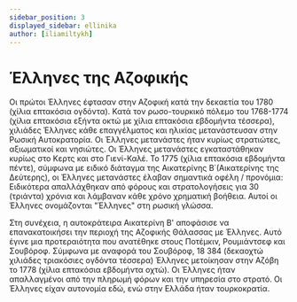 ```yaml
---
sidebar_position: 3
displayed_sidebar: ellinika
author: [iliamiltykh]
---
```


# Έλληνες της Αζοφικής

Οι πρώτοι Έλληνες έφτασαν στην Αζοφική κατά την δεκαετία του 1780 (χίλια επτακόσια ογδόντα). Κατά τον ρωσο-τουρκικό πόλεμο του 1768-1774 (χίλια επτακόσια εξήντα οκτώ με χίλια επτακόσια εβδομήντα τέσσερα), χιλιάδες Έλληνες κάθε επαγγέλματος και ηλικίας μετανάστευσαν στην Ρωσική Αυτοκρατορία. Οι Έλληνες μετανάστες ήταν κυρίως στρατιώτες, αξιωματικοί και νησιώτες. Οι Έλληνες μετανάστες εγκαταστάθηκαν κυρίως στο Κερτς και στο Γιενί-Καλέ. Το 1775 (χίλια επτακόσια εβδομήντα πέντε), σύμφωνα με ειδικό διάταγμα της Αικατερίνης Β΄(Αικατερίνης της Δεύτερης), οι Έλληνες μετανάστες έλαβαν σημαντικά οφέλη / προνόμια: Ειδικότερα απαλλάχθηκαν από φόρους και στρατολογήσεις για 30 (τριάντα) χρόνια και λάμβαναν κάθε χρόνο χρηματική βοήθεια. Αυτοί οι Έλληνες ονομάζονται "Έλληνες" στη ρωσική γλώσσα.

Στη συνέχεια, η αυτοκράτειρα Αικατερίνη Β' αποφάσισε να επανακατοικήσει την περιοχή της Αζοφικής Θάλασσας με Έλληνες. Αυτό έγινε μια προτεραιότητα που ανατέθηκε στους Ποτέμκιν, Ρουμιάντσεφ και Σουβόροφ. Σύμφωνα με αναφορά του Σουβόροφ, 18 384 (δεκαοχτώ χιλιάδες τριακόσιες ογδόντα τέσσερα)  Έλληνες μετοίκησαν στην Αζόβη το 1778 (χίλια επτακόσια εβδομήντα οχτώ). Οι Έλληνες ήταν απαλλαγμένοι από την πληρωμή φόρων και την υπηρεσία στο στρατό. Οι Έλληνες είχαν αυτονομία εδώ, ενώ στην Ελλάδα ήταν τουρκοκρατία.



<Home />